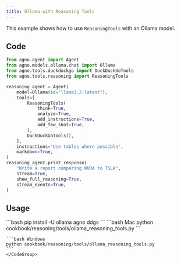 ```yaml
---
title: Ollama with Reasoning Tools
---
```


This example shows how to use `ReasoningTools` with an Ollama model.

## Code

```python cookbook/reasoning/tools/ollama_reasoning_tools.py
from agno.agent import Agent
from agno.models.ollama.chat import Ollama
from agno.tools.duckduckgo import DuckDuckGoTools
from agno.tools.reasoning import ReasoningTools

reasoning_agent = Agent(
    model=Ollama(id="llama3.2:latest"),
    tools=[
        ReasoningTools(
            think=True,
            analyze=True,
            add_instructions=True,
            add_few_shot=True,
        ),
        DuckDuckGoTools(),
    ],
    instructions="Use tables where possible",
    markdown=True,
)
reasoning_agent.print_response(
    "Write a report comparing NVDA to TSLA",
    stream=True,
    show_full_reasoning=True,
    stream_events=True,
)
```

## Usage

<Steps>
  <Snippet file="create-venv-step.mdx" />

  <Step title="Install libraries">
    ```bash
    pip install -U ollama agno ddgs
    ```
  </Step>

  <Step title="Run Example">
    <CodeGroup>
    ```bash Mac
    python cookbook/reasoning/tools/ollama_reasoning_tools.py
    ```

    ```bash Windows
    python cookbook/reasoning/tools/ollama_reasoning_tools.py
    ```
    </CodeGroup>
  </Step>

</Steps>